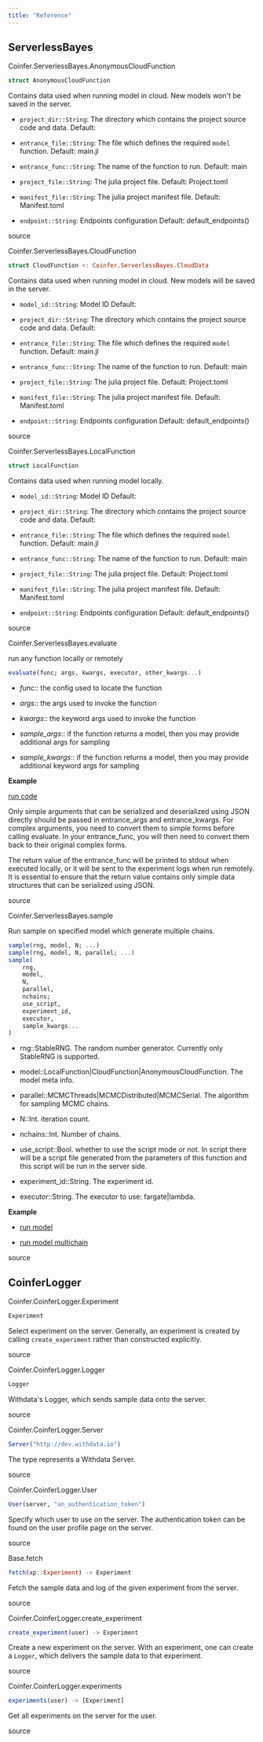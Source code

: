 ```yaml
---
title: "Reference"
---
```


## ServerlessBayes

Coinfer.ServerlessBayes.AnonymousCloudFunction 



```julia
struct AnonymousCloudFunction
```


Contains data used when running model in cloud. New models won&#39;t be saved in the server.
- `project_dir::String`: The directory which contains the project source code and data. Default:
  
- `entrance_file::String`: The file which defines the required `model` function. Default: main.jl
  
- `entrance_func::String`: The name of the function to run. Default: main
  
- `project_file::String`: The julia project file. Default: Project.toml
  
- `manifest_file::String`: The julia project manifest file. Default: Manifest.toml
  
- `endpoint::String`: Endpoints configuration Default: default_endpoints()
  


source




Coinfer.ServerlessBayes.CloudFunction 



```julia
struct CloudFunction <: Coinfer.ServerlessBayes.CloudData
```


Contains data used when running model in cloud. New models will be saved in the server.
- `model_id::String`: Model ID Default:
  
- `project_dir::String`: The directory which contains the project source code and data. Default:
  
- `entrance_file::String`: The file which defines the required `model` function. Default: main.jl
  
- `entrance_func::String`: The name of the function to run. Default: main
  
- `project_file::String`: The julia project file. Default: Project.toml
  
- `manifest_file::String`: The julia project manifest file. Default: Manifest.toml
  
- `endpoint::String`: Endpoints configuration Default: default_endpoints()
  


source




Coinfer.ServerlessBayes.LocalFunction 



```julia
struct LocalFunction
```


Contains data used when running model locally.
- `model_id::String`: Model ID Default:
  
- `project_dir::String`: The directory which contains the project source code and data. Default:
  
- `entrance_file::String`: The file which defines the required `model` function. Default: main.jl
  
- `entrance_func::String`: The name of the function to run. Default: main
  
- `project_file::String`: The julia project file. Default: Project.toml
  
- `manifest_file::String`: The julia project manifest file. Default: Manifest.toml
  
- `endpoint::String`: Endpoints configuration Default: default_endpoints()
  


source




Coinfer.ServerlessBayes.evaluate 



run any function locally or remotely

```julia
evaluate(func; args, kwargs, executor, other_kwargs...)

```

- _func_:: the config used to locate the function
  
- _args_:: the args used to invoke the function
  
- _kwargs_:: the keyword args used to invoke the function
  
- _sample_args_:: if the function returns a model, then you may provide additional args for sampling
  
- _sample_kwargs_:: if the function returns a model, then you may provide additional keyword args for sampling
  

**Example**

[run code](examples/run_code.jl)

Only simple arguments that can be serialized and deserialized using JSON directly should be passed in entrance_args and entrance_kwargs. For complex arguments, you need to convert them to simple forms before calling evaluate. In your entrance_func, you will then need to convert them back to their original complex forms.

The return value of the entrance_func will be printed to stdout when executed locally, or it will be sent to the experiment logs when run remotely. It is essential to ensure that the return value contains only simple data structures that can be serialized using JSON.


source




Coinfer.ServerlessBayes.sample 



Run sample on specified model which generate multiple chains.

```julia
sample(rng, model, N; ...)
sample(rng, model, N, parallel; ...)
sample(
    rng,
    model,
    N,
    parallel,
    nchains;
    use_script,
    experiment_id,
    executor,
    sample_kwargs...
)

```

- rng::StableRNG. The random number generator. Currently only StableRNG is supported.
  
- model::LocalFunction|CloudFunction|AnonymousCloudFunction. The model meta info.
  
- parallel::MCMCThreads|MCMCDistributed|MCMCSerial. The algorithm for sampling MCMC chains.
  
- N::Int. iteration count.
  
- nchains::Int. Number of chains.
  
- use_script::Bool. whether to use the script mode or not. In script there will be a script file generated from the parameters of this function and this script will be run in the server side.
  
- experiment_id::String. The experiment id.
  
- executor::String. The executor to use: fargate|lambda.
  

**Example**
- [run model](examples/run_model.jl)
  
- [run model multichain](examples/run_model_multichain.jl)
  


source




## CoinferLogger

Coinfer.CoinferLogger.Experiment 



```julia
Experiment
```


Select experiment on the server. Generally, an experiment is created by calling `create_experiment` rather than constructed explicitly.


source




Coinfer.CoinferLogger.Logger 



```julia
Logger
```


Withdata&#39;s Logger, which sends sample data onto the server.


source




Coinfer.CoinferLogger.Server 



```julia
Server("http://dev.withdata.io")
```


The type represents a Withdata Server.


source




Coinfer.CoinferLogger.User 



```julia
User(server, "an_authentication_token")
```


Specify which user to use on the server. The authentication token can be found on the user profile page on the server.


source




Base.fetch 



```julia
fetch(xp::Experiment) -> Experiment
```


Fetch the sample data and log of the given experiment from the server.


source




Coinfer.CoinferLogger.create_experiment 



```julia
create_experiment(user) -> Experiment
```


Create a new experiment on the server. With an experiment, one can create a `Logger`, which delivers the sample data to that experiment.


source




Coinfer.CoinferLogger.experiments 



```julia
experiments(user) -> [Experiment]
```


Get all experiments on the server for the user.


source



